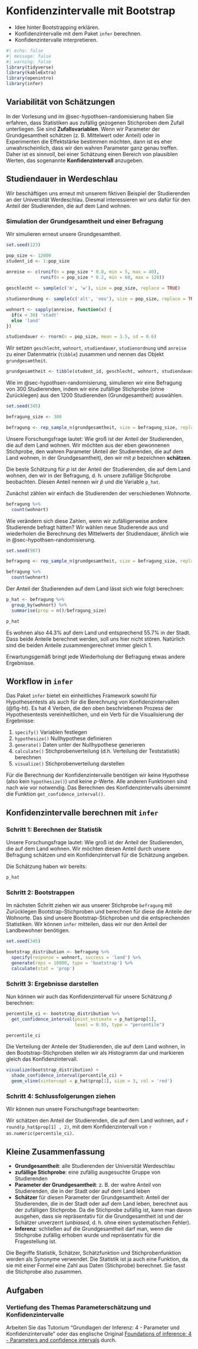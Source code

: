 # Konfidenzintervalle mit Bootstrap {#sec-konfidenz-bootstrap}

:::{.outcomes}
- Idee hinter Bootstrapping erklären.
- Konfidenzintervalle mit dem Paket `infer` berechnen.
- Konfidenzintervalle interpretieren.
:::

```r
#| echo: false
#| message: false
#| warning: false
library(tidyverse)
library(kableExtra)
library(openintro)
library(infer)
```

## Variabilität von Schätzungen
In der Vorlesung und im @sec-hypothsen-randomisierung haben Sie erfahren, dass Statistiken aus zufällig gezogenen Stichproben dem Zufall unterliegen. Sie sind **Zufallsvariablen**. Wenn wir Parameter der Grundgesamtheit schätzen (z. B. Mittelwert oder Anteil) oder in Experimenten die Effektstärke bestimmen möchten, dann ist es eher unwahrscheinlich, dass wir den wahren Parameter ganz genau treffen. Daher ist es sinnvoll, bei einer Schätzung einen Bereich von plausiblen Werten, das sogenannte **Konfidenzintervall** anzugeben.

## Studiendauer in Werdeschlau

Wir beschäftigen uns erneut mit unserem fiktiven Beispiel der Studierenden an der Universität Werdeschlau. Diesmal interessieren wir uns dafür für den Anteil der Studierenden, die auf dem Land wohnen.

### Simulation der Grundgesamtheit und einer Befragung

Wir simulieren erneut unsere Grundgesamtheit.

```r
set.seed(123)

pop_size <- 12000
student_id <- 1:pop_size
  
anreise <- c(runif(n = pop_size * 0.8, min = 5, max = 40),
             runif(n = pop_size * 0.2, min = 60, max = 120))

geschlecht <- sample(c('m', 'w'), size = pop_size, replace = TRUE)

studienordnung <- sample(c('alt', 'neu'), size = pop_size, replace = TRUE)

wohnort <- sapply(anreise, function(x) {
  if(x < 30) 'stadt'
  else 'land'
})

studiendauer <- rnorm(n = pop_size, mean = 3.5, sd = 0.6)
```

Wir setzen `geschlecht`, `wohnort`, `studiendauer`, `studienordnung` und `anreise` zu einer Datenmatrix (`tibble`) zusammen und nennen das Objekt `grundgesamtheit`.

```r
grundgesamtheit <- tibble(student_id, geschlecht, wohnort, studiendauer, studienordnung, anreise)
```

Wie im @sec-hypothsen-randomisierung, simulieren wir eine Befragung von 300 Studierenden, indem wir eine zufällige Stichprobe (ohne Zurücklegen) aus den 1200 Studierenden (Grundgesamtheit) auswählen.

```r
set.seed(345)

befragung_size <- 300

befragung <- rep_sample_n(grundgesamtheit, size = befragung_size, replace = FALSE, reps = 1)
```

Unsere Forschungsfrage lautet: Wie groß ist der Anteil der Studierenden, die auf dem Land wohnen. Wir möchten aus der eben gewonnenen Stichprobe, den wahren Parameter (Anteil der Studierenden, die auf dem Land wohnen, in der Grundgesamtheit), den wir mit $p$ bezeichnen **schätzen**.

Die beste Schätzung für $p$ ist der Anteil der Studierenden, die auf dem Land wohnen, den wir in der Befragung, d. h. unsere zufällige Stichprobe beobachten. Diesen Anteil nennen wir $\hat{p}$ und die Variable `p_hat`.

Zunächst zählen wir einfach die Studierenden der verschiedenen Wohnorte.
```r
befragung %>% 
  count(wohnort)
```


Wie verändern sich diese Zahlen, wenn wir zufälligerweise andere Studierende befragt hätten? Wir wählen neue Studierende aus und wiederholen die Berechnung des Mittelwerts der Studiendauer, ähnlich wie in @sec-hypothsen-randomisierung.

```r
set.seed(987)

befragung <- rep_sample_n(grundgesamtheit, size = befragung_size, replace = FALSE, reps = 1)

befragung %>% 
  count(wohnort)
```

Der Anteil der Studierenden auf dem Land lässt sich wie folgt berechnen:
```r
p_hat <- befragung %>% 
  group_by(wohnort) %>% 
  summarise(prop = n()/befragung_size)

p_hat
```

Es wohnen also 44.3% auf dem Land und entsprechend 55.7% in der Stadt. Dass beide Anteile berechnet werden, soll uns hier nicht stören. Natürlich sind die beiden Anteile zusammengerechnet immer gleich 1.

Erwartungsgemäß bringt jede Wiederholung der Befragung etwas andere Ergebnisse.

## Workflow in `infer`
Das Paket `infer` bietet ein einheitliches Framework sowohl für Hypothesentests als auch für die Berechnung von Konfidenzintervallen (@fig-ht). Es hat 4 Verben, die den oben beschriebenen Prozess der Hypothesentests vereinheitlichen, und ein Verb für die Visualisierung der Ergebnisse:

1. `specify()` Variablen festlegen
1. `hypothesize()` Nullhypothese definieren
1. `generate()` Daten unter der Nullhypothese generieren
1. `calculate()` Stichprobenverteilung (d.h. Verteilung der Teststatistik) berechnen
1. `visualize()` Stichprobenverteilung darstellen

Für die Berechnung der Konfidenzintervalle benötigen wir keine Hypothese (also kein `hypothesize()`) und keine $p$-Werte. Alle anderen Funktionen sind nach wie vor notwendig. Das Berechnen des Konfidenzintervalls übernimmt die Funktion `get_confidence_interval()`.


## Konfidenzintervalle berechnen mit `infer`

### Schritt 1: Berechnen der Statistik
Unsere Forschungsfrage lautet: Wie groß ist der Anteil der Studierenden, die auf dem Land wohnen. Wir möchten diesen Anteil durch unsere Befragung schätzen und ein Konfidenzintervall für die Schätzung angeben.

Die Schätzung haben wir bereits:

```r
p_hat
```


### Schritt 2: Bootstrappen
Im nächsten Schritt ziehen wir aus unserer Stichprobe `befragung` mit Zurücklegen Bootstrap-Stichproben und berechnen für diese die Anteile der Wohnorte. Das sind unsere Bootstrap-Stichproben und die entsprechenden Statistiken. Wir können `infer` mitteilen, dass wir nur den Anteil der Landbewohner benötigen.

```r
set.seed(345)

bootstrap_distribution <- befragung %>%
  specify(response = wohnort, success = 'land') %>% 
  generate(reps = 10000, type = 'bootstrap') %>% 
  calculate(stat = 'prop')
```

### Schritt 3: Ergebnisse darstellen
Nun können wir auch das Konfidenzintervall für unsere Schätzung $\hat{p}$ berechnen:
```r
percentile_ci <- bootstrap_distribution %>% 
  get_confidence_interval(point_estimate = p_hat$prop[1],
                          level = 0.95, type = "percentile")

percentile_ci
```

Die Verteilung der Anteile der Studierenden, die auf dem Land wohnen, in den Bootstrap-Stichproben stellen wir als Histogramm dar und markieren gleich das Konfidenzintervall.

```r
visualize(bootstrap_distribution) +
  shade_confidence_interval(percentile_ci) +
  geom_vline(xintercept = p_hat$prop[1], size = 3, col = 'red')
```

### Schritt 4: Schlussfolgerungen ziehen
Wir können nun unsere Forschungsfrage beantworten:

Wir schätzen den Anteil der Studierenden, die auf dem Land wohnen, auf `r round(p_hat$prop[1] , 2)`, mit dem Konfidenzintervall von `r as.numeric(percentile_ci)`.

## Kleine Zusammenfassung

:::{.alert}
- **Grundgesamtheit**: alle Studierenden der Universität Werdeschlau
- **zufällige Stichprobe**: eine zufällig ausgesuchte Gruppe von Studierenden
- **Parameter der Grundgesamtheit**: z. B. der wahre Anteil von Studierenden, die in der Stadt oder auf dem Land leben
- **Schätzer** für diesen Parameter der Grundgesamtheit: Anteil der Studierenden, die in der Stadt oder auf dem Land leben, berechnet aus der zufälligen Stichprobe. Da die Stichprobe zufällig ist, kann man davon ausgehen, dass sie repräsentativ für die Grundgesamtheit ist und der Schätzer unverzerrt (*unbiased*, d. h. ohne einen systematischen Fehler).
- **Inferenz**: schließen auf die Grundgesamtheit darf man, wenn die Stichprobe zufällig erhoben wurde und repräsentativ für die Fragestellung ist.
:::

Die Begriffe Statistik, Schätzer, Schätzfunktion und Stichprobenfunktion werden als Synonyme verwendet. Die Statistik ist ja auch eine Funktion, da sie mit einer Formel eine Zahl aus Daten (Stichprobe) berechnet. Sie fasst die Stichprobe also zusammen.


## Aufgaben

### Vertiefung des Themas Parameterschätzung und Konfidenzintervalle
Arbeiten Sie das Tutorium "Grundlagen der Inferenz: 4 - Parameter und Konfidenzintervalle" oder das englische Original [Foundations of inference: 4 - Parameters and confidence intervals](https://openintro.shinyapps.io/ims-04-foundations-04) durch.
